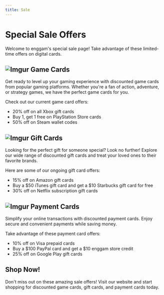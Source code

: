 ```yaml
---
title: Sale
---
```


# Special Sale Offers

Welcome to enggam's special sale page! Take advantage of these limited-time offers on digital cards.

## ![Imgur](https://i.imgur.com/PxTV6dy.png) Game Cards

Get ready to level up your gaming experience with discounted game cards from popular gaming platforms. Whether you're a fan of action, adventure, or strategy games, we have the perfect game cards for you.

Check out our current game card offers:

- 20% off on all Xbox gift cards
- Buy 1, get 1 free on PlayStation Store cards
- 50% off on Steam wallet codes

## ![Imgur](https://i.imgur.com/5Vz5H5r.png) Gift Cards

Looking for the perfect gift for someone special? Look no further! Explore our wide range of discounted gift cards and treat your loved ones to their favorite brands.

Here are some of our ongoing gift card offers:

- 15% off on Amazon gift cards
- Buy a $50 iTunes gift card and get a $10 Starbucks gift card for free
- 30% off on Netflix subscription gift cards

## ![Imgur](https://i.imgur.com/a6tUu6Z.png) Payment Cards

Simplify your online transactions with discounted payment cards. Enjoy secure and convenient payments while saving money.

Take advantage of these payment card offers:

- 10% off on Visa prepaid cards
- Buy a $100 PayPal card and get a $10 enggam store credit
- 25% off on Google Play gift cards

## Shop Now!

Don't miss out on these amazing sale offers! Visit our website and start shopping for discounted game cards, gift cards, and payment cards today.
